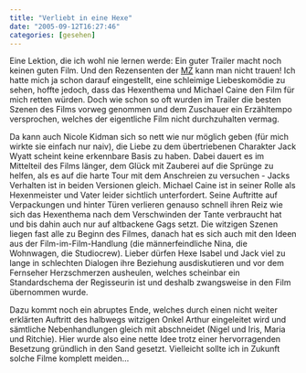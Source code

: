 ```yaml
---
title: "Verliebt in eine Hexe"
date: "2005-09-12T16:27:46"
categories: [gesehen]
---
```


Eine Lektion, die ich wohl nie lernen werde: Ein guter Trailer macht noch keinen guten Film. Und den Rezensenten der [MZ](http://www.mz-web.de) kann man nicht trauen! Ich hatte mich ja schon darauf eingestellt, eine schleimige Liebeskomödie zu sehen, hoffte jedoch, dass das Hexenthema und Michael Caine den Film für mich retten würden. Doch wie schon so oft wurden im Trailer die besten Szenen des Films vorweg genommen und dem Zuschauer ein Erzähltempo versprochen, welches der eigentliche Film nicht durchzuhalten vermag.

Da kann auch Nicole Kidman sich so nett wie nur möglich geben (für mich wirkte sie einfach nur naiv), die Liebe zu dem übertriebenen Charakter Jack Wyatt scheint keine erkennbare Basis zu haben. Dabei dauert es im Mittelteil des Films länger, dem Glück mit Zauberei auf die Sprünge zu helfen, als es auf die harte Tour mit dem Anschreien zu versuchen - Jacks Verhalten ist in beiden Versionen gleich. Michael Caine ist in seiner Rolle als Hexenmeister und Vater leider sichtlich unterfordert. Seine Auftritte auf Verpackungen und hinter Türen verlieren genauso schnell ihren Reiz wie sich das Hexenthema nach dem Verschwinden der Tante verbraucht hat und bis dahin auch nur auf altbackene Gags setzt. Die witzigen Szenen liegen fast alle zu Beginn des Filmes, danach hat es sich auch mit den Ideen aus der Film-im-Film-Handlung (die männerfeindliche Nina, die Wohnwagen, die Studiocrew). Lieber dürfen Hexe Isabel und Jack viel zu lange in schlechten Dialogen ihre Beziehung ausdiskutieren und vor dem Fernseher Herzschmerzen ausheulen, welches scheinbar ein Standardschema der Regisseurin ist und deshalb zwangsweise in den Film übernommen wurde.

Dazu kommt noch ein abruptes Ende, welches durch einen nicht weiter erklärten Auftritt des halbwegs witzigen Onkel Arthur eingeleitet wird und sämtliche Nebenhandlungen gleich mit abschneidet (Nigel und Iris, Maria und Ritchie). Hier wurde also eine nette Idee trotz einer hervorragenden Besetzung gründlich in den Sand gesetzt. Vielleicht sollte ich in Zukunft solche Filme komplett meiden...
